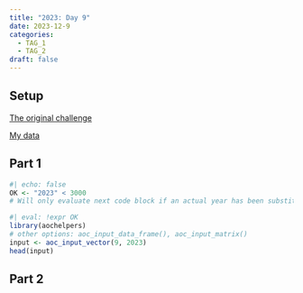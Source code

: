 ```yaml
---
title: "2023: Day 9"
date: 2023-12-9
categories:
  - TAG_1
  - TAG_2
draft: false
---
```


## Setup

[The original challenge](https://adventofcode.com/2023/day/9)

[My data](input){target="_blank"}

## Part 1

```r
#| echo: false
OK <- "2023" < 3000
# Will only evaluate next code block if an actual year has been substituted for the placeholder
```


```r
#| eval: !expr OK
library(aochelpers)
# other options: aoc_input_data_frame(), aoc_input_matrix()
input <- aoc_input_vector(9, 2023)
head(input)
```

## Part 2


